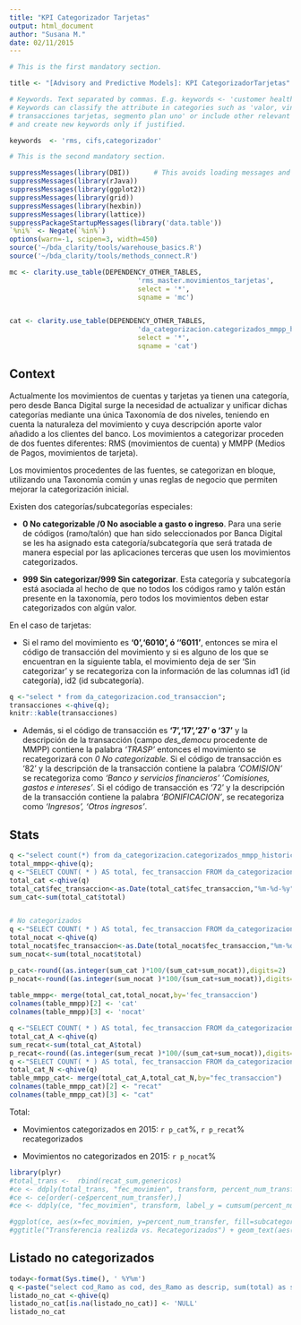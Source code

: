 ```yaml
---
title: "KPI Categorizador Tarjetas"
output: html_document
author: "Susana M."
date: 02/11/2015
---
```

```r
# This is the first mandatory section.

title <- "[Advisory and Predictive Models]: KPI CategorizadorTarjetas"

# Keywords. Text separated by commas. E.g. keywords <- 'customer health, recibos' 
# Keywords can classify the attribute in categories such as 'valor, vinculación, digitalidad', describe used tables such as 'recibos, 
# transacciones tarjetas, segmento plan uno' or include other relevant info. Search keywords in the portal to find commonly used terms
# and create new keywords only if justified.

keywords  <- 'rms, cifs,categorizador'  
```

``` r
# This is the second mandatory section.

suppressMessages(library(DBI))  	# This avoids loading messages and warnings showing up
suppressMessages(library(rJava))
suppressMessages(library(ggplot2))
suppressMessages(library(grid))
suppressMessages(library(hexbin))
suppressMessages(library(lattice))
suppressPackageStartupMessages(library('data.table'))
`%ni%` <- Negate(`%in%`)
options(warn=-1, scipen=3, width=450)
source('~/bda_clarity/tools/warehouse_basics.R')
source('~/bda_clarity/tools/methods_connect.R')
```

```r

mc <- clarity.use_table(DEPENDENCY_OTHER_TABLES,
                                'rms_master.movimientos_tarjetas',
                                select = '*',
                                sqname = 'mc')


cat <- clarity.use_table(DEPENDENCY_OTHER_TABLES,
                                'da_categorizacion.categorizados_mmpp_historico',
                                select = '*',
                                sqname = 'cat')

```

## Context

Actualmente los movimientos de cuentas y tarjetas ya tienen una categoría, pero desde Banca Digital surge la necesidad de actualizar y unificar dichas categorías mediante una única Taxonomía de dos niveles, teniendo en cuenta la naturaleza del movimiento y cuya descripción aporte valor añadido a los clientes del banco. Los movimientos a categorizar proceden de dos fuentes diferentes: RMS (movimientos de cuenta) y MMPP (Medios de Pagos, movimientos de  tarjeta).

Los movimientos procedentes de las fuentes, se categorizan en bloque, utilizando una Taxonomía común y unas reglas de negocio que permiten mejorar la categorización inicial.

Existen dos categorías/subcategorías especiales:

- **0 No categorizable /0 No asociable a gasto o ingreso**. Para una serie de códigos (ramo/talón) que han sido seleccionados por Banca Digital se les ha asignado esta categoría/subcategoría que será tratada de manera especial por las aplicaciones terceras que usen los movimientos categorizados.

- **999 Sin categorizar/999 Sin categorizar**. Esta categoría y subcategoría está asociada al hecho de que no todos los códigos ramo y talón están presente en la taxonomía, pero todos los movimientos deben estar categorizados con algún valor. 


En el caso de tarjetas:

- Si el ramo del movimiento es **‘0','6010', ó ‘'6011'**, entonces se mira el código de transacción del movimiento y si es alguno de los que se encuentran en la siguiente tabla, el movimiento deja de ser ‘Sin categorizar’ y se recategoriza con la información de las columnas id1 (id categoría), id2 (id subcategoría). 

```r
q <-"select * from da_categorizacion.cod_transaccion";
transacciones <-qhive(q);
knitr::kable(transacciones)
```

- Además, si el código de transacción es **'7','17','27' o '37'** y la descripción de la transacción (campo *des_democu* procedente de MMPP) contiene la palabra *‘TRASP’* entonces el movimiento se recategorizará con *0 No categorizable*. Si el código de transacción es ‘82’ y la descripción de la transacción contiene la palabra *‘COMISION’* se recategoriza como *‘Banco y servicios financieros’ ‘Comisiones, gastos e intereses’*. Si el código de transacción es ‘72’ y la descripción de la transacción contiene la palabra *‘BONIFICACION’*, se recategoriza como *‘Ingresos’, ‘Otros ingresos’*.


## Stats

```r

q <-"select count(*) from da_categorizacion.categorizados_mmpp_historico where year='2015'";
total_mmpp<-qhive(q);
q <-"SELECT COUNT( * ) AS total, fec_transaccion FROM da_categorizacion.categorizados_mmpp_historico where year='2015' and type='CAT' GROUP BY fec_transaccion";
total_cat <-qhive(q)
total_cat$fec_transaccion<-as.Date(total_cat$fec_transaccion,"%m-%d-%y")
sum_cat<-sum(total_cat$total)


# No categorizados
q <-"SELECT COUNT( * ) AS total, fec_transaccion FROM da_categorizacion.categorizados_mmpp_historico where year='2015' and type='NOCAT' GROUP BY fec_transaccion";
total_nocat <-qhive(q)
total_nocat$fec_transaccion<-as.Date(total_nocat$fec_transaccion,"%m-%d-%y")
sum_nocat<-sum(total_nocat$total)

p_cat<-round((as.integer(sum_cat )*100/(sum_cat+sum_nocat)),digits=2)
p_nocat<-round((as.integer(sum_nocat )*100/(sum_cat+sum_nocat)),digits=2)
             
table_mmpp<- merge(total_cat,total_nocat,by='fec_transaccion')
colnames(table_mmpp)[2] <- 'cat'
colnames(table_mmpp)[3] <- 'nocat'

q <-"SELECT COUNT( * ) AS total, fec_transaccion FROM da_categorizacion.categorizados_mmpp_historico where year='2015' and type='CAT' and type_cat='A' GROUP BY fec_transaccion";
total_cat_A <-qhive(q)
sum_recat<-sum(total_cat_A$total)
p_recat<-round((as.integer(sum_recat )*100/(sum_cat+sum_nocat)),digits=2)
q <-"SELECT COUNT( * ) AS total, fec_transaccion FROM da_categorizacion.categorizados_mmpp_historico where year='2015' and type='CAT' and type_cat='N' GROUP BY fec_transaccion";
total_cat_N <-qhive(q)
table_mmpp_cat<- merge(total_cat_A,total_cat_N,by="fec_transaccion")
colnames(table_mmpp_cat)[2] <- "recat"
colnames(table_mmpp_cat)[3] <- "cat"

```

Total:

- Movimientos categorizados en 2015: `r p_cat`%, `r p_recat`% recategorizados

- Movimientos no categorizados en 2015: `r p_nocat`%

``` r
library(plyr)
#total_trans <-  rbind(recat_sum,genericos)
#ce <- ddply(total_trans, "fec_movimien", transform, percent_num_transfer = total / sum(total) * 100)
#ce <- ce[order(-ce$percent_num_transfer),]
#ce <- ddply(ce, "fec_movimien", transform, label_y = cumsum(percent_num_transfer))

#ggplot(ce, aes(x=fec_movimien, y=percent_num_transfer, fill=subcategory)) + geom_bar(width= 0.6, stat="identity") +
#ggtitle("Transferencia realizda vs. Recategorizados") + geom_text(aes(y = label_y, label = round(percent_num_transfer,digits=1)), vjust=1.5, size=3, colour="white" );


```



## Listado no categorizados

```r
today<-format(Sys.time(), ' %Y%m')
q <-paste("select cod_Ramo as cod, des_Ramo as descrip, sum(total) as stotal from da_categorizacion.estadisticas_no_categorizados_mmpp_historico where raw_timestamp >",today, "group by cod_Ramo, des_ramo order by stotal DESC")
listado_no_cat <-qhive(q)
listado_no_cat[is.na(listado_no_cat)] <- 'NULL'
listado_no_cat
```









